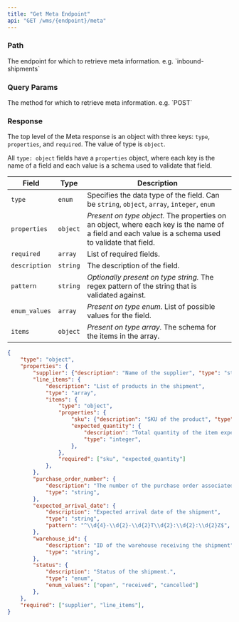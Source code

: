 ```yaml
---
title: "Get Meta Endpoint"
api: "GET /wms/{endpoint}/meta"
---
```


<Snippet file="headers.mdx" />

### Path

<ParamField path="endpoint" type="string" required>
  The endpoint for which to retrieve meta information. e.g. `inbound-shipments`
</ParamField>

### Query Params

<ParamField query="method" type="string" required placeholder="PUT or POST">
  The method for which to retrieve meta information. e.g. `POST`
</ParamField>

### Response

The top level of the Meta response is an object with three keys: `type`, `properties`, and `required`. The value of type is `object`.

All `type: object` fields have a `properties` object, where each key is the name of a field and each value is a schema used to validate that field.

| Field | Type | Description |
| --- | --- | --- |
| `type` | `enum` | Specifies the data type of the field. Can be ```string```, ```object```, ```array```, ```integer```, ```enum``` |
| `properties` | `object` | _Present on type object._ The properties on an object, where each key is the name of a field and each value is a schema used to validate that field. |
| `required` | `array` | List of required fields. |
| `description` | `string` | The description of the field. |
| `pattern` | `string` | _Optionally present on type string._ The regex pattern of the string that is validated against. |
| `enum_values` | `array` | _Present on type enum._ List of possible values for the field. |
| `items` | `object` | _Present on type array._ The schema for the items in the array. |

<ResponseExample>

```json Response
{
    "type": "object",
    "properties": {
        "supplier": {"description": "Name of the supplier", "type": "string"},
        "line_items": {
            "description": "List of products in the shipment",
            "type": "array",
            "items": {
                "type": "object",
                "properties": {
                    "sku": {"description": "SKU of the product", "type": "string"},
                    "expected_quantity": {
                        "description": "Total quantity of the item expected to be received",
                        "type": "integer",
                    },
                },
                "required": ["sku", "expected_quantity"]
            },
        },
        "purchase_order_number": {
            "description": "The number of the purchase order associated with the inbound shipment",
            "type": "string",
        },
        "expected_arrival_date": {
            "description": "Expected arrival date of the shipment",
            "type": "string",
            "pattern": "^\\d{4}-\\d{2}-\\d{2}T\\d{2}:\\d{2}:\\d{2}Z$",
        },
        "warehouse_id": {
            "description": "ID of the warehouse receiving the shipment",
            "type": "string",
        },
        "status": {
            "description": "Status of the shipment.",
            "type": "enum",
            "enum_values": ["open", "received", "cancelled"]
        },
    },
    "required": ["supplier", "line_items"],
}
```

</ResponseExample>
